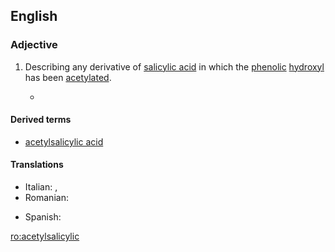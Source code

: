 ==English==

===Adjective===
{{en-adj|-|head=[[acetyl]][[salicylic]]}}

# {{context|organic chemistry|lang=en}} Describing any derivative of [[salicylic acid]] in which the [[phenolic]] [[hydroxyl]] has been [[acetylated]].
#* {{quote-song
 | year = 1997
 | title = The Druggist
 | composer = Joel Mabus
 | passage = You need to take [[acetaminophen]] / Or just a little [[aspirin]] / '''acetylsalicylic''' for the pain
}}

====Derived terms====
* [[acetylsalicylic acid]]

====Translations====
{{trans-top|derivative}}
* Italian: {{t-|it|acetossibenzoico}},  {{t+|it|acetilsalicilico}}
* Romanian: {{t+|ro|acetilsalicilic}}
{{trans-mid}}
* Spanish: {{t-|es|acetilsalicílico}}
{{trans-bottom}}

[[ro:acetylsalicylic]]